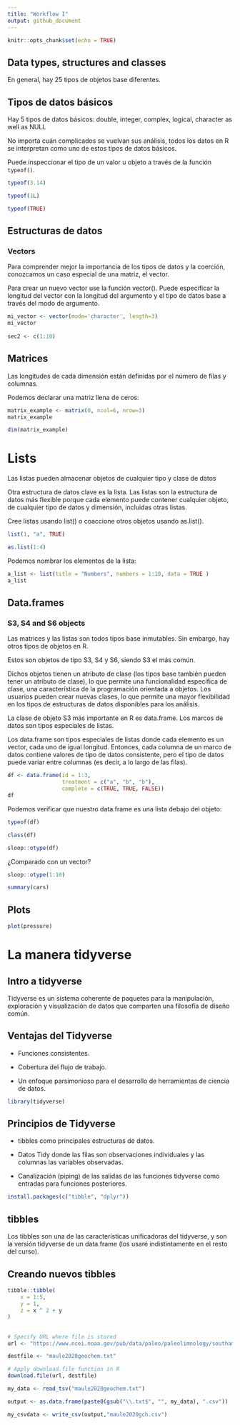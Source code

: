 ```yaml
---
title: "Workflow I"
output: github_document
---
```


```r
knitr::opts_chunk$set(echo = TRUE)
```

## Data types, structures and classes

En general, hay 25 tipos de objetos base diferentes.

## Tipos de datos básicos

Hay 5 tipos de datos básicos: double, integer, complex, logical, character as well as NULL

No importa cuán complicados se vuelvan sus análisis, todos los datos en R se interpretan como uno de estos tipos de datos básicos.

Puede inspeccionar el tipo de un valor u objeto a través de la función `typeof()`.

```r
typeof(3.14)
```

```r
typeof(1L)
```

```r
typeof(TRUE)
```

## Estructuras de datos

### Vectors

Para comprender mejor la importancia de los tipos de datos y la coerción, conozcamos un caso especial de una matriz, el vector.

Para crear un nuevo vector use la función vector(). Puede especificar la longitud del vector con la longitud del argumento y el tipo de datos base a través del modo de argumento.

```r
mi_vector <- vector(mode='character', length=3)
mi_vector
 
sec2 <- c(1:10)

```

## Matrices

Las longitudes de cada dimensión están definidas por el número de filas y columnas.

Podemos declarar una matriz llena de ceros:

```r

matrix_example <- matrix(0, ncol=6, nrow=3)
matrix_example
```

```r
dim(matrix_example)
```

# Lists

Las listas pueden almacenar objetos de cualquier tipo y clase de datos

Otra estructura de datos clave es la lista. Las listas son la estructura de datos más flexible porque cada elemento puede contener cualquier objeto, de cualquier tipo de datos y dimensión, incluidas otras listas.

Cree listas usando list() o coaccione otros objetos usando as.list().

```r
list(1, "a", TRUE)

as.list(1:4)
```

Podemos nombrar los elementos de la lista:

```r
a_list <- list(title = "Numbers", numbers = 1:10, data = TRUE )
a_list
```

## Data.frames

### S3, S4 and S6 objects

Las matrices y las listas son todos tipos base inmutables. Sin embargo, hay otros tipos de objetos en R.

Estos son objetos de tipo S3, S4 y S6, siendo S3 el más común.

Dichos objetos tienen un atributo de clase (los tipos base también pueden tener un atributo de clase), lo que permite una funcionalidad específica de clase, una característica de la programación orientada a objetos. Los usuarios pueden crear nuevas clases, lo que permite una mayor flexibilidad en los tipos de estructuras de datos disponibles para los análisis.

La clase de objeto S3 más importante en R es data.frame. Los marcos de datos son tipos especiales de listas.

Los data.frame son tipos especiales de listas donde cada elemento es un vector, cada uno de igual longitud. Entonces, cada columna de un marco de datos contiene valores de tipo de datos consistente, pero el tipo de datos puede variar entre columnas (es decir, a lo largo de las filas).

```r
df <- data.frame(id = 1:3, 
                 treatment = c("a", "b", "b"), 
                 complete = c(TRUE, TRUE, FALSE))
df
```

Podemos verificar que nuestro data.frame es una lista debajo del objeto:

```r
typeof(df)

class(df)

sloop::otype(df)
```

¿Comparado con un vector?

```r
sloop::otype(1:10)
```

```r
summary(cars)
```

## Plots

```r
plot(pressure)
```

# La manera tidyverse

## Intro a tidyverse

Tidyverse es un sistema coherente de paquetes para la manipulación, exploración y visualización de datos que comparten una filosofía de diseño común.

## Ventajas del Tidyverse

-   Funciones consistentes.

-   Cobertura del flujo de trabajo.

-   Un enfoque parsimonioso para el desarrollo de herramientas de ciencia de datos.

```r
library(tidyverse)
```

## Principios de Tidyverse

-   tibbles como principales estructuras de datos.

-   Datos Tidy donde las filas son observaciones individuales y las columnas las variables observadas.

-   Canalización (piping) de las salidas de las funciones tidyverse como entradas para funciones posteriores.

```r
install.packages(c("tibble", "dplyr"))
```

## tibbles

Los tibbles son una de las características unificadoras del tidyverse, y son la versión tidyverse de un data.frame (los usaré indistintamente en el resto del curso).

## Creando nuevos tibbles

```r
tibble::tibble(
    x = 1:5, 
    y = 1, 
    z = x ^ 2 + y
)
```

## 

```r
# Specify URL where file is stored
url <- "https://www.ncei.noaa.gov/pub/data/paleo/paleolimnology/southamerica/chile/maule2020geochem.txt"

destfile <- "maule2020geochem.txt"

# Apply download.file function in R
download.file(url, destfile)

my_data <- read_tsv("maule2020geochem.txt")

output <- as.data.frame(paste0(gsub("\\.txt$", "", my_data), ".csv"))

my_csvdata <- write_csv(output,"maule2020gch.csv")


```
